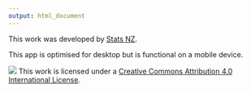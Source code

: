 ```yaml
---
output: html_document
---
```

This work was developed by <a href="https://www.stats.govt.nz/" target="_blank">Stats NZ</a>.  

This app is optimised for desktop but is functional on a mobile device.

![](cc_compact.png)
This work is licensed under a <a href="https://creativecommons.org/licenses/by/4.0/" target="_blank">Creative Commons Attribution 4.0 International License</a>.
